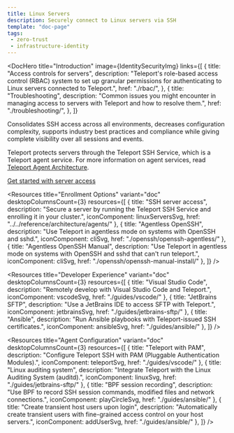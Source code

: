 ```yaml
---
title: Linux Servers
description: Securely connect to Linux servers via SSH
template: "doc-page"
tags:
 - zero-trust
 - infrastructure-identity
---
```




<DocHero
  title="Introduction"
  image={IdentitySecurityImg}
  links={[
    {
      title: "Access controls for servers",
      description: "Teleport's role-based access control (RBAC) system to set up granular permissions for authenticating to Linux servers connected to Teleport.",
      href: "./rbac/",
    },
    {
      title: "Troubleshooting",
      description: "Common issues you might encounter in managing access to servers with Teleport and how to resolve them.",
      href: "./troubleshooting/",
    },
  ]}
>
Consolidates SSH access across all environments, decreases configuration complexity, supports industry best practices and compliance while giving complete visibility over all sessions and events.

Teleport protects servers through the Teleport SSH Service, which is a Teleport agent service. For more information on agent services, read [Teleport Agent Architecture](../../reference/architecture/agents.mdx). 

[Get started with server access](./getting-started.mdx)
</DocHero>

<Resources
  title="Enrollment Options"
  variant="doc"
  desktopColumnsCount={3}
  resources={[
    {
      title: "SSH server access",
      description: "Secure a server by running the Teleport SSH Service and enrolling it in your cluster.",
      iconComponent: linuxServersSvg,
      href: "../../reference/architecture/agents/"
    },
    {
      title: "Agentless OpenSSH",
      description: "Use Teleport in agentless mode on systems with OpenSSH and sshd.",
      iconComponent: cliSvg,
      href: "./openssh/openssh-agentless/"
    },
    {
      title: "Agentless OpenSSH Manual",
      description: "Use Teleport in agentless mode on systems with OpenSSH and sshd that can't run teleport.",
      iconComponent: cliSvg,
      href: "./openssh/openssh-manual-install/"
    },
  ]}
/>

<Resources
  title="Developer Experience"
  variant="doc"
  desktopColumnsCount={3}
  resources={[
    {
      title: "Visual Studio Code",
      description: "Remotely develop with Visual Studio Code and Teleport.",
      iconComponent: vscodeSvg,
      href: "./guides/vscode/"
    },
    {
      title: "JetBrains SFTP",
      description: "Use a JetBrains IDE to access SFTP with Teleport.",
      iconComponent: jetbrainsSvg,
      href: "./guides/jetbrains-sftp/"
    },
    {
      title: "Ansible",
      description: "Run Ansible playbooks with Teleport-issued SSH certificates.",
      iconComponent: ansibleSvg,
      href: "./guides/ansible/"
    },
  ]}
/>

<Resources
  title="Agent Configuration"
  variant="doc"
  desktopColumnsCount={3}
  resources={[
    {
      title: "Teleport with PAM",
      description: "Configure Teleport SSH with PAM (Pluggable Authentication Modules).",
      iconComponent: teleportSvg,
      href: "./guides/vscode/"
    },
    {
      title: "Linux auditing system",
      description: "Integrate Teleport with the Linux Auditing System (auditd).",
      iconComponent: linuxSvg,
      href: "./guides/jetbrains-sftp/"
    },
    {
      title: "BPF session recording",
      description: "Use BPF to record SSH session commands, modified files and network connections.",
      iconComponent: playCircleSvg,
      href: "./guides/ansible/"
    },
    {
      title: "Create transient host users upon login",
      description: "Automatically create transient users with fine-grained access control on your host servers.",
      iconComponent: addUserSvg,
      href: "./guides/ansible/"
    },
  ]}
/>